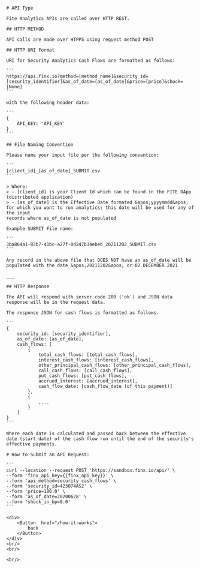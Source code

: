 
<BG />

<div style={{maxWidth: '650px', margin: '0px auto'}}>
    <Title>Security Cash Flow API - How it Works</Title>

    # API Type

    Fite Analytics APIs are called over HTTP REST.

    ## HTTP METHOD

    API calls are made over HTPPS using request method POST

    ## HTTP URI Format

    URI for Security Analytics Cash Flows are formatted as follows:

    ```
    https://api.finx.io?method=[method_name]&security_id=[security_identifier]&as_of_date=[as_of_date]&price=[price]&shock=[None]
    ```

    with the following header data:

    ```
    {
        API_KEY: 'API_KEY'
    }
    ```

    ## File Naming Convention

    Please name your input file per the following convention:

    ```
    [client_id]_[as_of_date]_SUBMIT.csv
    ```

    > Where:
    > - [client_id] is your Client Id which can be found in the FITE DApp (distributed application)
    > - [as_of_date] is the Effective Date formated &apos;yyyymmdd&apos; for which you want to run analytics; this date will be used for any of the input
    records where as_of_date is not populated

    Example SUBMIT File name:

    ```
    3ba864a1-83b7-41bc-a27f-0d247b34ebeb_20211202_SUBMIT.csv
    ```

    Any record in the above file that DOES NOT have an as_of_date will be populated with the date &apos;20211202&apos; or 02 DECEMBER 2021

    ___

    ## HTTP Response

    The API will respond with server code 200 ('ok') and JSON data response will be in the request data.

    The response JSON for cash flows is formatted as follows.

    ```
    {
        security_id: [security_identifier],
        as_of_date: [as_of_date],
        cash_flows: [
            {
                total_cash_flows: [total_cash_flows],
                interest_cash_flows: [interest_cash_flows],
                other_principal_cash_flows: [other_principal_cash_flows],
                call_cash_flows: [call_cash_flows],
                put_cash_flows: [put_cash_flows],
                accrued_interest: [accrued_interest],
                cash_flow_date: [cash_flow_date (of this payment)]
            },
            {
                ,...
            }
        ]
    }
    ```

    Where each date is calculated and passed back between the effective date (start date) of the cash flow run until the end of the security's effective payments.

    # How to Submit an API Request:

    ```
    curl --location --request POST 'https://sandbox.finx.io/api/' \
    --form 'finx_api_key={{finx_api_key}}' \
    --form 'api_method=security_cash_flows' \
    --form 'security_id=423074AS2' \
    --form 'price=100.0' \
    --form 'as_of_date=20200628' \
    --form 'shock_in_bp=0.0'
    ```

    <div>
        <Button  href="/how-it-works">
            back
        </Button>
    </div>
    <br/>
    <br/>

    <br/>

</div>


